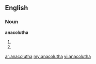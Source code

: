==English==

===Noun===
'''anacolutha'''

# {{plural of|anacoluthon}}
# {{alternative spelling of|anacoloutha}}

[[ar:anacolutha]]
[[my:anacolutha]]
[[vi:anacolutha]]